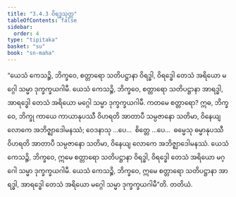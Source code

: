 ```yaml
---
title: "3.4.3 ဝိရဒ္ဓသုတ္တ"
tableOfContents: false
sidebar:
  order: 4
type: "tipitaka"
basket: "su"
book: "sn-maha"
---
```



<DynamicBreadcrumb />

<Division number="399" book="sn-maha">

<Paragraph number="908" book="sn-maha">
“ယေသံ ကေသဉ္စိ, ဘိက္ခဝေ, စတ္တာရော သတိပဋ္ဌာနာ ဝိရဒ္ဓါ, ဝိရဒ္ဓေါ တေသံ အရိယော မဂ္ဂေါ သမ္မာ ဒုက္ခက္ခယဂါမီ. ယေသံ ကေသဉ္စိ, ဘိက္ခဝေ, စတ္တာရော သတိပဋ္ဌာနာ အာရဒ္ဓါ, အာရဒ္ဓေါ တေသံ အရိယော မဂ္ဂေါ သမ္မာ ဒုက္ခက္ခယဂါမီ.
</Paragraph>

<Paragraph number="909" book="sn-maha">
ကတမေ စတ္တာရော? ဣဓ, ဘိက္ခဝေ, ဘိက္ခု ကာယေ ကာယာနုပဿီ ဝိဟရတိ အာတာပီ သမ္ပဇာနော သတိမာ, ဝိနေယျ လောကေ အဘိဇ္ဈာဒေါမနဿံ; ဝေဒနာသု …ပေ…  စိတ္တေ …ပေ…  ဓမ္မေသု ဓမ္မာနုပဿီ ဝိဟရတိ အာတာပီ သမ္ပဇာနော သတိမာ, ဝိနေယျ လောကေ အဘိဇ္ဈာဒေါမနဿံ. ယေသံ ကေသဉ္စိ, ဘိက္ခဝေ, ဣမေ စတ္တာရော သတိပဋ္ဌာနာ ဝိရဒ္ဓါ, ဝိရဒ္ဓေါ တေသံ အရိယော မဂ္ဂေါ သမ္မာ ဒုက္ခက္ခယဂါမီ. ယေသံ ကေသဉ္စိ, ဘိက္ခဝေ, ဣမေ စတ္တာရော သတိပဋ္ဌာနာ အာရဒ္ဓါ, အာရဒ္ဓေါ တေသံ အရိယော မဂ္ဂေါ သမ္မာ ဒုက္ခက္ခယဂါမီ”တိ.

</Paragraph>
</Division>

<Paragraph number="910" type="center" book="sn-maha">
တတိယံ.
</Paragraph>